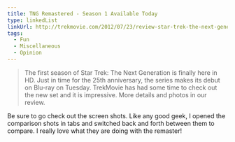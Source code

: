 ```yaml
---
title: TNG Remastered - Season 1 Available Today
type: linkedList
linkUrl: http://trekmovie.com/2012/07/23/review-star-trek-the-next-generation-season-1-blu-ray-new-preview-images/
tags:
  - Fun
  - Miscellaneous
  - Opinion
---
```


> The first season of Star Trek: The Next Generation is finally here in HD. Just in time for the 25th anniversary, the series makes its debut on Blu-ray on Tuesday. TrekMovie has had some time to check out the new set and it is impressive. More details and photos in our review.

Be sure to go check out the screen shots. Like any good geek, I opened the comparison shots in tabs and switched back and forth between them to compare. I really love what they are doing with the remaster!
